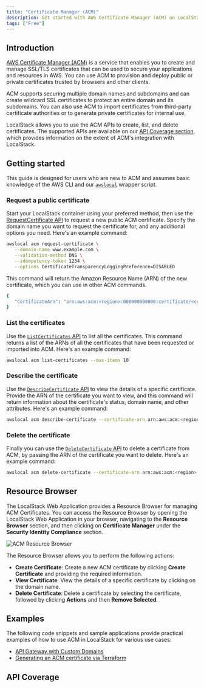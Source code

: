 ```yaml
---
title: "Certificate Manager (ACM)"
description: Get started with AWS Certificate Manager (ACM) on LocalStack
tags: ["Free"]
---
```



## Introduction

[AWS Certificate Manager (ACM)](https://aws.amazon.com/certificate-manager/) is a service that enables you to create and manage SSL/TLS certificates that can be used to secure your applications and resources in AWS.
You can use ACM to provision and deploy public or private certificates trusted by browsers and other clients.

ACM supports securing multiple domain names and subdomains and can create wildcard SSL certificates to protect an entire domain and its subdomains.
You can also use ACM to import certificates from third-party certificate authorities or to generate private certificates for internal use.

LocalStack allows you to use the ACM APIs to create, list, and delete certificates.
The supported APIs are available on our [API Coverage section](#api-coverage), which provides information on the extent of ACM's integration with LocalStack.

## Getting started

This guide is designed for users who are new to ACM and assumes basic knowledge of the AWS CLI and our [`awslocal`](https://github.com/localstack/awscli-local) wrapper script.

### Request a public certificate

Start your LocalStack container using your preferred method, then use the [RequestCertificate API](https://docs.aws.amazon.com/acm/latest/APIReference/API_RequestCertificate.html) to request a new public ACM certificate.
Specify the domain name you want to request the certificate for, and any additional options you need.
Here's an example command:

```bash showLineNumbers
awslocal acm request-certificate \
   --domain-name www.example.com \
   --validation-method DNS \
   --idempotency-token 1234 \
   --options CertificateTransparencyLoggingPreference=DISABLED
```

This command will return the Amazon Resource Name (ARN) of the new certificate, which you can use in other ACM commands.

```bash title="Output"
{
   "CertificateArn": "arn:aws:acm:<region>:000000000000:certificate/<certificate_ID>"
}
```

### List the certificates

Use the [`ListCertificates` API](https://docs.aws.amazon.com/acm/latest/APIReference/API_ListCertificates.html) to list all the certificates.
This command returns a list of the ARNs of all the certificates that have been requested or imported into ACM.
Here's an example command:

```bash
awslocal acm list-certificates --max-items 10
```

### Describe the certificate

Use the [`DescribeCertificate` API](https://docs.aws.amazon.com/acm/latest/APIReference/API_DescribeCertificate.html) to view the details of a specific certificate.
Provide the ARN of the certificate you want to view, and this command will return information about the certificate's status, domain name, and other attributes.
Here's an example command:

```bash
awslocal acm describe-certificate --certificate-arn arn:aws:acm:<region>:account:certificate/<certificate_ID>
```

### Delete the certificate

Finally you can use the [`DeleteCertificate` API](https://docs.aws.amazon.com/acm/latest/APIReference/API_DeleteCertificate.html) to delete a certificate from ACM, by passing the ARN of the certificate you want to delete.
Here's an example command:

```bash
awslocal acm delete-certificate --certificate-arn arn:aws:acm:<region>:account:certificate/<certificate_ID>
```

## Resource Browser

The LocalStack Web Application provides a Resource Browser for managing ACM Certificates.
You can access the Resource Browser by opening the LocalStack Web Application in your browser, navigating to the **Resource Browser** section, and then clicking on **Certificate Manager** under the **Security Identity Compliance** section.

![ACM Resource Browser](/images/aws/acm-resource-browser.png)

The Resource Browser allows you to perform the following actions:

- **Create Certificate**: Create a new ACM certificate by clicking **Create Certificate** and providing the required information.
- **View Certificate**: View the details of a specific certificate by clicking on the domain name.
- **Delete Certificate**: Delete a certificate by selecting the certificate, followed by clicking **Actions** and then **Remove Selected**.

## Examples

The following code snippets and sample applications provide practical examples of how to use ACM in LocalStack for various use cases:

- [API Gateway with Custom Domains](https://github.com/localstack/localstack-pro-samples/tree/master/apigw-custom-domain)
- [Generating an ACM certificate via Terraform](https://github.com/localstack/localstack-terraform-samples/tree/master/acm-route53)

## API Coverage

<FeatureCoverage service="acm" client:load />
